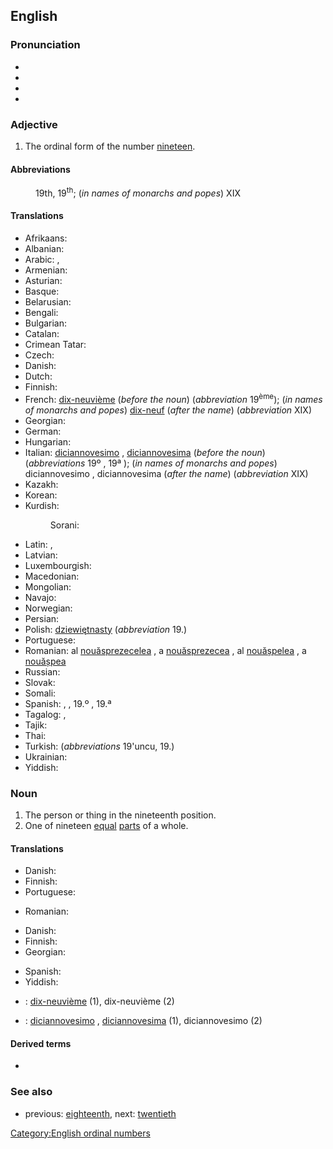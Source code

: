 ==English==
{{number box|en|19}}

===Pronunciation===
* {{IPA|/ˌnaɪnˈtiːnθ/|lang=en}}
* {{audio|En-us-nineteenth.ogg|Audio (US)|lang=en}}
* {{rhymes|iːnθ|lang=en}}
* {{hyphenation|nine|teenth|lang=en}}

===Adjective===
{{en-adj|-}}

# The ordinal form of the number [[nineteen]].

====Abbreviations====
: 19th, 19<sup>th</sup>; (''in names of monarchs and popes'') XIX

====Translations====
{{trans-top|the ordinal form of the number nineteen}}
* Afrikaans: {{t+|af|negentiende}}
* Albanian: {{t+|sq|nëntëmbëdhjetë}}
* Arabic: {{t|ar|تَاسِعَ عَشَرَ|m}}, {{t|ar|تَاسِعَةَ عَشْرَةَ|f}}
* Armenian: {{t+|hy|տասնիններորդ|sc=Armn}}
* Asturian: {{t+|ast|decimonovenu}}
* Basque: {{t|eu|hemeretzigarren}}
* Belarusian: {{t|be|дзевятна́ццаты|m|sc=Cyrl}}
* Bengali: {{t|bn|ঊনবিংশ}}
* Bulgarian: {{t|bg|деветнадесети|sc=Cyrl}}
* Catalan: {{t+|ca|dinovè|m}}
* Crimean Tatar: {{t|crh|on doquzıncı}}
* Czech: {{t+|cs|devatenáctý}}
* Danish: {{t+|da|nittende}}
* Dutch: {{t+|nl|negentiende}}
* Finnish: {{t|fi|yhdeksästoista}}
* French: [[dix-neuvième]] (''before the noun'') (''abbreviation'' 19<sup>ème</sup>); (''in names of monarchs and popes'') [[dix-neuf]] (''after the name'') (''abbreviation'' XIX)
* Georgian: {{t|ka|მეცხრამეტე|sc=Geor}}
* German: {{t+|de|neunzehnte}}
* Hungarian: {{t+|hu|tizenkilencedik}}
* Italian: [[diciannovesimo]] {{g|m}}, [[diciannovesima]] {{g|f}} (''before the noun'') (''abbreviations'' 19º {{g|m}}, 19ª {{g|f}}); (''in names of monarchs and popes'') diciannovesimo {{g|m}}, diciannovesima {{g|f}} (''after the name'') (''abbreviation'' XIX)
* Kazakh: {{t|kk|он тоғызыншы|sc=Cyrl}}
* Korean: {{t+|ko|열아홉째|tr=yeolapobjjae}}
* Kurdish:
*: Sorani: {{t|ku|نۆزده‌یه‌م}}
{{trans-mid}}
* Latin: {{t|la|ūndēvīcēsimus}}, {{t|la|nōnus decimus}}
* Latvian: {{t|lv|deviņpadsmitais|m}}
* Luxembourgish: {{t|lb|nonzéngt}}
* Macedonian: {{t|mk|деветнаесетти|sc=Cyrl}}
* Mongolian: {{t|mn|арван есдүгээр|sc=Cyrl}}
* Navajo: {{t|nv|nahastʼéítsʼáadah góneʼ}}
* Norwegian: {{t|no|nittende}}
* Persian: {{t+|fa|نوزدهم|tr=nuzdahom|sc=fa-Arab}}
* Polish: [[dziewiętnasty]] (''abbreviation'' 19.)
* Portuguese: {{t|pt|décimo nono}}
* Romanian: al [[nouăsprezecelea]] {{g|m}}, a [[nouăsprezecea]] {{g|f}}, al [[nouășpelea]] {{qualifier|m, informal}}, a [[nouășpea]] {{qualifier|f, informal}}
* Russian: {{t+|ru|девятна́дцатый}}
* Slovak: {{t+|sk|devätnásty}}
* Somali: {{t|so|sagaal iyo tobnaadna}}
* Spanish: {{t+|es|decimonoveno}}, {{t+|es|decimonono}}, {{qualifier|abbreviations}} 19.º {{g|m}}, 19.ª {{g|f}}
* Tagalog: {{t|tl|panlabinsiyam}}, {{t|tl|ikalabinsiyam}}
* Tajik: {{t|tg|нуздаҳум|sc=Cyrl}}
* Thai: {{t|th|ที่สิบเก้า}}
* Turkish: {{t|tr|on dokuzuncu}} (''abbreviations'' 19'uncu, 19.)
* Ukrainian: {{t+|uk|дев'ятна́дцятий|m|sc=Cyrl}}
* Yiddish: {{t|yi|נײַנצנט}}
{{trans-bottom}}

===Noun===
{{en-noun}}

# The person or thing in the nineteenth position.
# One of nineteen [[equal]] [[parts]] of a whole.

====Translations====
{{trans-top|person or thing in the nineteenth position}}
* Danish: {{t|da|nittener|c}}
* Finnish: {{t|fi|yhdeksästoista}}
* Portuguese: {{t|pt|décimo nono|m}}
{{trans-mid}}
* Romanian: {{t+|ro|nouăsprezecelea|m}}
{{trans-bottom}}

{{trans-top|one of nineteen equal parts of a whole}}
* Danish: {{t|da|nittendedel|c}}
* Finnish: {{t|fi|yhdeksästoistaosa}}
* Georgian: {{t|ka|მეცხრამეტედი}}
{{trans-mid}}
* Spanish: {{t+|es|diecinueveavo}} {{qualifier|adj.}}
* Yiddish: {{t|yi|נײַנצנטל|n}}
{{trans-bottom}}

{{checktrans-top}}
* {{ttbc|fr}}: [[dix-neuvième]] {{g|m|f}} (1), dix-neuvième {{g|m}} (2)
{{trans-mid}}
* {{ttbc|it}}: [[diciannovesimo]] {{g|m}}, [[diciannovesima]] {{g|f}} (1), diciannovesimo {{g|m}} (2)
{{trans-bottom}}

====Derived terms====
* {{l|en|nineteenth hole}}

===See also===
* previous: [[eighteenth]], next: [[twentieth]]

[[Category:English ordinal numbers]]
